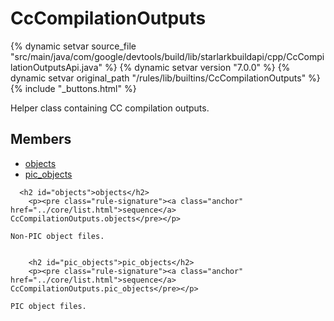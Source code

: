 <html devsite>
<head>
  <meta name="project_path" value="/_project.yaml">
  <meta name="book_path" value="/versions/7.0.0/_book.yaml">
</head>
<body>

<h1 class="page-title" id="modules.CcCompilationOutputs">CcCompilationOutputs</h1>

{% dynamic setvar source_file "src/main/java/com/google/devtools/build/lib/starlarkbuildapi/cpp/CcCompilationOutputsApi.java" %}
{% dynamic setvar version "7.0.0" %}
{% dynamic setvar original_path "/rules/lib/builtins/CcCompilationOutputs" %}
{% include "_buttons.html" %}
<!-- {% raw %} -->

Helper class containing CC compilation outputs.

<h2>Members</h2>
<ul>
    <li>
    <a href="#objects">objects</a>
  </li>
      <li>
    <a href="#pic_objects">pic_objects</a>
  </li>
  </ul>

      <h2 id="objects">objects</h2>
        <p><pre class="rule-signature"><a class="anchor" href="../core/list.html">sequence</a> CcCompilationOutputs.objects</pre></p>

    Non-PIC object files.


        <h2 id="pic_objects">pic_objects</h2>
        <p><pre class="rule-signature"><a class="anchor" href="../core/list.html">sequence</a> CcCompilationOutputs.pic_objects</pre></p>

    PIC object files.



</body>
</html>

<!-- {% endraw %} -->
